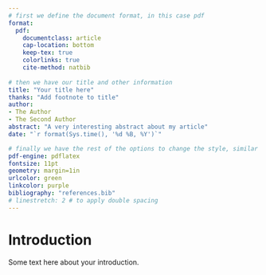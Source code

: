 ```yaml
---
# first we define the document format, in this case pdf
format: 
  pdf: 
    documentclass: article
    cap-location: bottom
    keep-tex: true
    colorlinks: true
    cite-method: natbib
  
# then we have our title and other information
title: "Your title here"
thanks: "Add footnote to title"
author: 
- The Author
- The Second Author
abstract: "A very interesting abstract about my article"
date: "`r format(Sys.time(), '%d %B, %Y')`"

# finally we have the rest of the options to change the style, similar to latex
pdf-engine: pdflatex
fontsize: 11pt
geometry: margin=1in
urlcolor: green
linkcolor: purple
bibliography: "references.bib"
# linestretch: 2 # to apply double spacing
---
```


\newpage

# Introduction

Some text here about your introduction. 

\newpage
